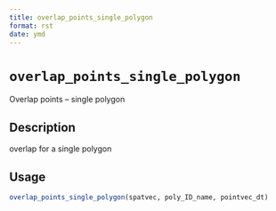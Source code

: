 ```yaml
--- 
title: overlap_points_single_polygon 
format: rst 
date: ymd 
--- 
```

# `overlap_points_single_polygon`

Overlap points -- single polygon


## Description

overlap for a single polygon


## Usage

```r
overlap_points_single_polygon(spatvec, poly_ID_name, pointvec_dt)
```


